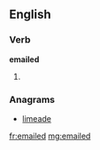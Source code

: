 ==English==

===Verb===
'''emailed'''

# {{past of|email}}

===Anagrams===
* [[limeade#English|limeade]]

[[fr:emailed]]
[[mg:emailed]]